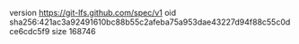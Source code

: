 version https://git-lfs.github.com/spec/v1
oid sha256:421ac3a92491610bc88b55c2afeba75a953dae43227d94f88c55c0dce6cdc5f9
size 168746

